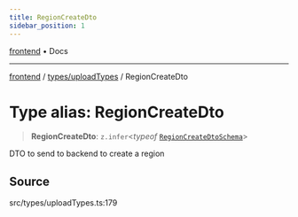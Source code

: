 ```yaml
---
title: RegionCreateDto
sidebar_position: 1
---
```


[frontend](../../..) • Docs

***

[frontend](../../..) / [types/uploadTypes](..) / RegionCreateDto

# Type alias: RegionCreateDto

> **RegionCreateDto**: `z.infer`\<*typeof* [`RegionCreateDtoSchema`](../variables/RegionCreateDtoSchema)\>

DTO to send to backend to create a region

## Source

src/types/uploadTypes.ts:179
